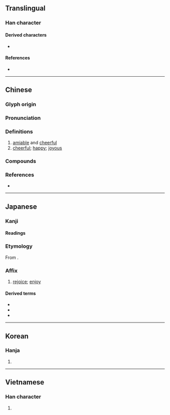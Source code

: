 {{character info}}
==Translingual==

===Han character===
{{Han char|rn=61|rad=心|as=05|sn=8|four=93060|canj=PIR|ids=⿰忄台}}

====Derived characters====
* {{l|mul|[[𦲀]]}}

====References====
* {{Han ref|kx=0381.160|dkj=10470|dj=0710.010|hdz=42289.010|uh=6021|ud=24609|bh=A9C9|bd=43465}}

----

==Chinese==
{{zh-forms}}

===Glyph origin===
{{Han etym}}

===Pronunciation===
{{zh-pron
|m=yí
|c=ji4
|h=pfs=yì;gd=yi2
|md=ì
|mn=î
|mn-t=i5
|mc=y
|oc=y
|cat=n,a
}}

===Definitions===
{{zh-hanzi}}

# [[amiable]] and [[cheerful]]
# [[cheerful]]; [[happy]]; [[joyous]]

===Compounds===
{{zh-der|下氣怡色|不怡|心怡神悅|心怡神曠|心曠神怡|心蕩神怡|怡堂燕雀|怡怡|怡悅|怡情悅性|怡情理性|怡情養性|怡然|怡然自娛|怡然自得|怡然自悅|怡然自樂|怡然自足|怡聲|怡聲下氣|怡色|怡顏|怡顏悅色|熙怡|神怡心曠|神怡心醉|神色怡然|言笑嘻怡|養怡}}

===References===
* {{R:nan:thcwdq}}

----

==Japanese==

===Kanji===
{{ja-kanji|grade=|rs=心05}}

====Readings====
{{ja-readings
|goon=い
|kanon=い
|kun=よろこ-ぶ}}

===Etymology===
{{ja-kanjitab|い|yomi=o}}
From {{der|ja|ltc|sort=い|-}} {{ltc-l|怡}}.

===Affix===
{{ja-pos|affix|い}}

# [[rejoice]]; [[enjoy]]

====Derived terms====
{{der-top}}
* {{ja-r|怡%怡|い%い}}
* {{ja-r|怡%悦|い%えつ}}
* {{ja-r|怡%然|い%ぜん}}
{{der-bottom}}

----

==Korean==

===Hanja===
{{ko-hanja|hangeul=이|eumhun=|rv=i|mr=i|y=i}}

# {{rfdef|ko|sort=心05}}

----

==Vietnamese==

===Han character===
{{vi-readings|reading=di|rs=心05}}

# {{rfdef|vi|sort=心05}}